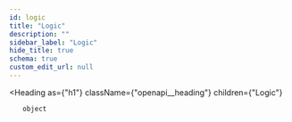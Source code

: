 ```yaml
---
id: logic
title: "Logic"
description: ""
sidebar_label: "Logic"
hide_title: true
schema: true
custom_edit_url: null
---
```



<Heading
  as={"h1"}
  className={"openapi__heading"}
  children={"Logic"}
>
</Heading>





<ul>
  <div
    style={{"marginTop":".5rem","marginBottom":".5rem"}}
  >
    
    
    object
    
    
  </div>
</ul>
            